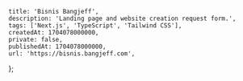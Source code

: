     title: 'Bisnis Bangjeff',
    description: 'Landing page and website creation request form.',
    tags: ['Next.js', 'TypeScript', 'Tailwind CSS'],
    createdAt: 1704078000000,
    private: false,
    publishedAt: 1704078000000,
    url: 'https://bisnis.bangjeff.com',
};
